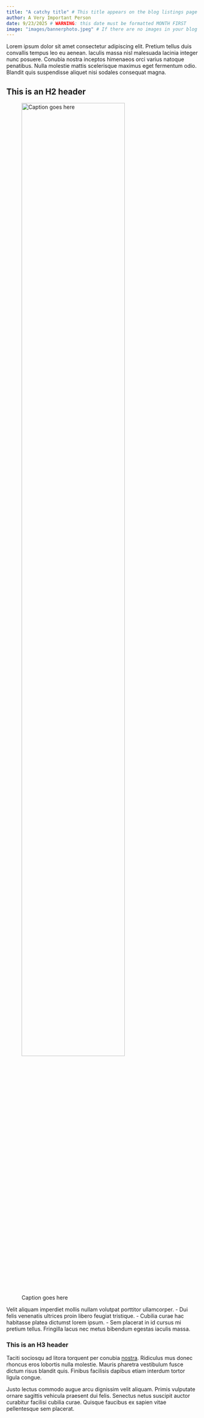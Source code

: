 ```yaml
---
title: "A catchy title" # This title appears on the blog listings page and also at the top of the blog entry page
author: A Very Important Person
date: 9/23/2025 # WARNING: this date must be formatted MONTH FIRST
image: "images/bannerphoto.jpeg" # If there are no images in your blog post, you can specify a preview image here. If you don't need this image line, delete it.
---
```


<!-- Don't write the title again - if you've set "title" in the yaml header it will appear here automatically as an H1 header. -->

<!-- The first image you include in the body text of your blog will automatically be chosen as the preview image for the listings page. If your blog post doesn't have any images, or you want to use a specific preview image, you can specify one in the header at the top of this page. If you don't want to do that, don't stress - the post will show a placeholder image of some pretty fish. -->

Lorem ipsum dolor sit amet consectetur adipiscing elit. Pretium tellus duis convallis tempus leo eu aenean. Iaculis massa nisl malesuada lacinia integer nunc posuere. Conubia nostra inceptos himenaeos orci varius natoque penatibus. Nulla molestie mattis scelerisque maximus eget fermentum odio. Blandit quis suspendisse aliquet nisi sodales consequat magna. 

## This is an H2 header

<!-- Include images like this. The text inside [] will appear as a caption below the picture. You can also leave it blank. -->

![Caption goes here](images/bannerphoto.jpeg){width="80%" fig-alt="Alt text for my picture" fig-align="center"}

<!-- Make sure to put your images in blogs/images, not in the main images folder! -->

Velit aliquam imperdiet mollis nullam volutpat porttitor ullamcorper. 
- Dui felis venenatis ultrices proin libero feugiat tristique. 
- Cubilia curae hac habitasse platea dictumst lorem ipsum. 
- Sem placerat in id cursus mi pretium tellus. Fringilla lacus nec metus bibendum egestas iaculis massa. 

### This is an H3 header

<!-- If you want to include a link to an external site, add {target="_blank} after the link URL. This will open the link in a new tab when a user click it. -->
Taciti sociosqu ad litora torquent per conubia [nostra](https://google.com){target="_blank}. Ridiculus mus donec rhoncus eros lobortis nulla molestie. Mauris pharetra vestibulum fusce dictum risus blandit quis. Finibus facilisis dapibus etiam interdum tortor ligula congue. 

Justo lectus commodo augue arcu dignissim velit aliquam. Primis vulputate ornare sagittis vehicula praesent dui felis. Senectus netus suscipit auctor curabitur facilisi cubilia curae. Quisque faucibus ex sapien vitae pellentesque sem placerat.

